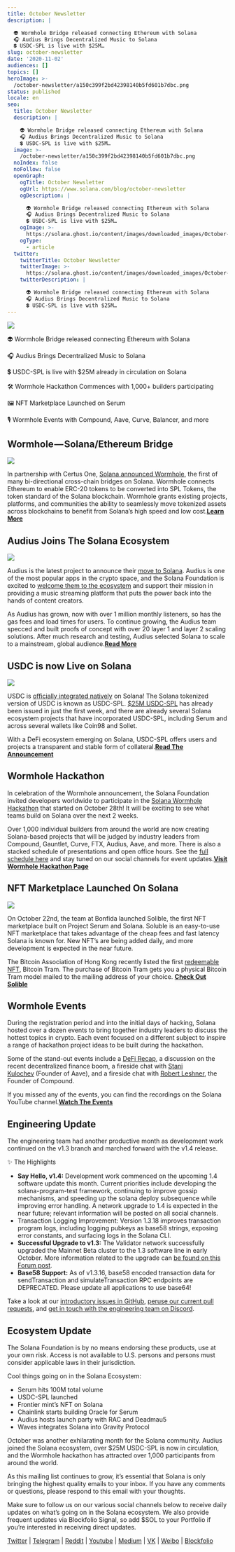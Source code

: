 ```yaml
---
title: October Newsletter
description: |

  👽 Wormhole Bridge released connecting Ethereum with Solana
  🎧 Audius Brings Decentralized Music to Solana
  💲 USDC-SPL is live with $25M…
slug: october-newsletter
date: '2020-11-02'
audiences: []
topics: []
heroImage: >-
  /october-newsletter/a150c399f2bd42398140b5fd601b7dbc.png
status: published
locale: en
seo:
  title: October Newsletter
  description: |

    👽 Wormhole Bridge released connecting Ethereum with Solana
    🎧 Audius Brings Decentralized Music to Solana
    💲 USDC-SPL is live with $25M…
  image: >-
    /october-newsletter/a150c399f2bd42398140b5fd601b7dbc.png
  noIndex: false
  noFollow: false
  openGraph:
    ogTitle: October Newsletter
    ogUrl: https://www.solana.com/blog/october-newsletter
    ogDescription: |

      👽 Wormhole Bridge released connecting Ethereum with Solana
      🎧 Audius Brings Decentralized Music to Solana
      💲 USDC-SPL is live with $25M…
    ogImage: >-
      https://solana.ghost.io/content/images/downloaded_images/October-Newsletter/1-BQA1tJ6rN6afHMcM5g9SgQ-3.png
    ogType:
      - article
  twitter:
    twitterTitle: October Newsletter
    twitterImage: >-
      https://solana.ghost.io/content/images/downloaded_images/October-Newsletter/1-BQA1tJ6rN6afHMcM5g9SgQ-3.png
    twitterDescription: |

      👽 Wormhole Bridge released connecting Ethereum with Solana
      🎧 Audius Brings Decentralized Music to Solana
      💲 USDC-SPL is live with $25M…
---
```


![](/october-newsletter/image-1.png)

👽 Wormhole Bridge released connecting Ethereum with Solana

🎧 Audius Brings Decentralized Music to Solana

💲 USDC-SPL is live with $25M already in circulation on Solana

🛠 Wormhole Hackathon Commences with 1,000+ builders participating

🖼 NFT Marketplace Launched on Serum

🎙 Wormhole Events with Compound, Aave, Curve, Balancer, and more

## **Wormhole — Solana/Ethereum Bridge**

![](/october-newsletter/image-2.gif)

In partnership with Certus One, [Solana announced Wormhole](https://medium.com/solana-labs/wormhole-solana-ethereum-bridge-d5502e944acb?ref=solana.ghost.io), the first of many bi-directional cross-chain bridges on Solana. Wormhole connects Ethereum to enable ERC-20 tokens to be converted into SPL Tokens, the token standard of the Solana blockchain. Wormhole grants existing projects, platforms, and communities the ability to seamlessly move tokenized assets across blockchains to benefit from Solana’s high speed and low cost.[**Learn More**](https://medium.com/solana-labs/wormhole-solana-ethereum-bridge-d5502e944acb?ref=solana.ghost.io)

## **Audius Joins The Solana Ecosystem**

![](/october-newsletter/image-3.jpg)

Audius is the latest project to announce their [move to Solana](https://medium.com/audius/audius-selects-solana-to-scale-community-owned-music-streaming-8a868db644eb?ref=solana.ghost.io). Audius is one of the most popular apps in the crypto space, and the Solana Foundation is excited to [welcome them to the ecosystem](https://medium.com/solana-labs/audius-chooses-solana-to-scale-long-term-b945925709ea?ref=solana.ghost.io) and support their mission in providing a music streaming platform that puts the power back into the hands of content creators.

As Audius has grown, now with over 1 million monthly listeners, so has the gas fees and load times for users. To continue growing, the Audius team specced and built proofs of concept with over 20 layer 1 and layer 2 scaling solutions. After much research and testing, Audius selected Solana to scale to a mainstream, global audience.[**Read More**](https://medium.com/audius/audius-selects-solana-to-scale-community-owned-music-streaming-8a868db644eb?ref=solana.ghost.io)

## **USDC is now Live on Solana**

![](/october-newsletter/image-4.jpg)

USDC is [officially integrated natively](https://www.circle.com/blog/circle-solana-partner-to-bring-usdc-to-solana-blockchain?ref=solana.ghost.io) on Solana! The Solana tokenized version of USDC is known as USDC-SPL. [$25M USDC-SPL](https://explorer.solana.com/address/EPjFWdd5AufqSSqeM2qN1xzybapC8G4wEGGkZwyTDt1v/largest?ref=solana.ghost.io) has already been issued in just the first week, and there are already several Solana ecosystem projects that have incorporated USDC-SPL, including Serum and across several wallets like Coin98 and Sollet.

With a DeFi ecosystem emerging on Solana, USDC-SPL offers users and projects a transparent and stable form of collateral.[**Read The Announcement**](https://www.circle.com/blog/circle-solana-partner-to-bring-usdc-to-solana-blockchain?mc_cid=62a87c9214&mc_eid=%5BUNIQID%5D&ref=solana.ghost.io)

## **Wormhole Hackathon**

In celebration of the Wormhole announcement, the Solana Foundation invited developers worldwide to participate in the [Solana Wormhole Hackathon](https://solana.com/hackathon?ref=solana.ghost.io) that started on October 28th! It will be exciting to see what teams build on Solana over the next 2 weeks.

Over 1,000 individual builders from around the world are now creating Solana-based projects that will be judged by industry leaders from Compound, Gauntlet, Curve, FTX, Audius, Aave, and more. There is also a stacked schedule of presentations and open office hours. See the [full schedule here](https://solana.com/hackathon?ref=solana.ghost.io) and stay tuned on our social channels for event updates.[**Visit Wormhole Hackathon Page**](https://solana.com/hackathon?ref=solana.ghost.io)

## **NFT Marketplace Launched On Solana**

![](/october-newsletter/image-5.gif)

On October 22nd, the team at Bonfida launched Solible, the first NFT marketplace built on Project Serum and Solana. Soluble is an easy-to-use NFT marketplace that takes advantage of the cheap fees and fast latency Solana is known for. New NFT’s are being added daily, and more development is expected in the near future.

The Bitcoin Association of Hong Kong recently listed the first [redeemable NFT](https://solible.com/?ref=solana.ghost.io#/bitcoin-tram), Bitcoin Tram. The purchase of Bitcoin Tram gets you a physical Bitcoin Tram model mailed to the mailing address of your choice. [**Check Out Solible**](https://solible.com/?ref=solana.ghost.io#/)

## **Wormhole Events**

During the registration period and into the initial days of hacking, Solana hosted over a dozen events to bring together industry leaders to discuss the hottest topics in crypto. Each event focused on a different subject to inspire a range of hackathon project ideas to be built during the hackathon.

Some of the stand-out events include a [DeFi Recap](https://www.youtube.com/watch?v=2gSdJS7ud7Y&ab_channel=Solana&ref=solana.ghost.io), a discussion on the recent decentralized finance boom, a fireside chat with [Stani Kulochev](https://www.youtube.com/watch?v=e1zI3d1BlK4&t=19s&ab_channel=Solana&ref=solana.ghost.io) (Founder of Aave), and a fireside chat with [Robert Leshner](https://www.youtube.com/watch?v=_5U-o7zQ5K0&t=7s&ab_channel=Solana&ref=solana.ghost.io), the Founder of Compound.

If you missed any of the events, you can find the recordings on the Solana YouTube channel.[**Watch The Events**](https://www.youtube.com/c/solanalabs?ref=solana.ghost.io)

## **Engineering Update**

The engineering team had another productive month as development work continued on the v1.3 branch and marched forward with the v1.4 release.

✨ The Highlights

-   **Say Hello, v1.4:** Development work commenced on the upcoming 1.4 software update this month. Current priorities include developing the solana-program-test framework, continuing to improve gossip mechanisms, and speeding up the solana deploy subsequence while improving error handling. A network upgrade to 1.4 is expected in the near future; relevant information will be posted on all social channels.
-   Transaction Logging Improvement: Version 1.3.18 improves transaction program logs, including logging pubkeys as base58 strings, exposing error constants, and surfacing logs in the Solana CLI.
-   **Successful Upgrade to v1.3:** The Validator network successfully upgraded the Mainnet Beta cluster to the 1.3 software line in early October. More information related to the upgrade can [be found on this Forum post](https://forums.solana.com/t/solana-v1-3-release-proposal/917?ref=solana.ghost.io).
-   **Base58 Support:** As of v1.3.16, base58 encoded transaction data for sendTransaction and simulateTransaction RPC endpoints are DEPRECATED. Please update all applications to use base64!

Take a look at our [introductory issues in GitHub](https://github.com/solana-labs/solana/labels/good%20first%20issue?ref=solana.ghost.io), [peruse our current pull requests](https://github.com/solana-labs/solana/pulls?ref=solana.ghost.io), and [get in touch with the engineering team on Discord](https://solana.com/discord?ref=solana.ghost.io).

## **Ecosystem Update**

The Solana Foundation is by no means endorsing these products, use at your own risk. Access is not available to U.S. persons and persons must consider applicable laws in their jurisdiction.

Cool things going on in the Solana Ecosystem:

-   Serum hits 100M total volume
-   USDC-SPL launched
-   Frontier mint’s NFT on Solana
-   Chainlink starts building Oracle for Serum
-   Audius hosts launch party with RAC and Deadmau5
-   Waves integrates Solana into Gravity Protocol

October was another exhilarating month for the Solana community. Audius joined the Solana ecosystem, over $25M USDC-SPL is now in circulation, and the Wormhole hackathon has attracted over 1,000 participants from around the world.

As this mailing list continues to grow, it’s essential that Solana is only bringing the highest quality emails to your inbox. If you have any comments or questions, please respond to this email with your thoughts.

Make sure to follow us on our various social channels below to receive daily updates on what’s going on in the Solana ecosystem. We also provide frequent updates via Blockfolio Signal, so add $SOL to your Portfolio if you’re interested in receiving direct updates.

[Twitter](https://twitter.com/solana?ref=solana.ghost.io) | [Telegram](https://t.me/solanaio?ref=solana.ghost.io) | [Reddit](https://www.reddit.com/r/solana/?ref=solana.ghost.io) | [Youtube](https://www.youtube.com/c/solanalabs?ref=solana.ghost.io) | [Medium](https://medium.com/solana-labs?ref=solana.ghost.io) | [VK](https://vk.com/solanarus?ref=solana.ghost.io) | [Weibo](https://www.weibo.com/SolanaNews?is_all=1&ref=solana.ghost.io) | [Blockfolio](https://blockfolio.com/coin/SOL?ref=solana.ghost.io)
